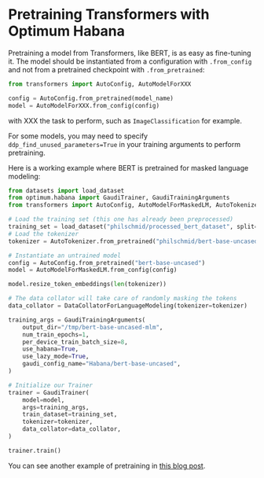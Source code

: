 <!---
Copyright 2022 The HuggingFace Team. All rights reserved.

Licensed under the Apache License, Version 2.0 (the "License");
you may not use this file except in compliance with the License.
You may obtain a copy of the License at

    http://www.apache.org/licenses/LICENSE-2.0

Unless required by applicable law or agreed to in writing, software
distributed under the License is distributed on an "AS IS" BASIS,
WITHOUT WARRANTIES OR CONDITIONS OF ANY KIND, either express or implied.
See the License for the specific language governing permissions and
limitations under the License.
-->


# Pretraining Transformers with Optimum Habana

Pretraining a model from Transformers, like BERT, is as easy as fine-tuning it.
The model should be instantiated from a configuration with `.from_config` and not from a pretrained checkpoint with `.from_pretrained`:
```python
from transformers import AutoConfig, AutoModelForXXX

config = AutoConfig.from_pretrained(model_name)
model = AutoModelForXXX.from_config(config)
```
with XXX the task to perform, such as `ImageClassification` for example.

<Tip warning={true}>

For some models, you may need to specify `ddp_find_unused_parameters=True` in your training arguments to perform pretraining.

</Tip>

Here is a working example where BERT is pretrained for masked language modeling:
```python
from datasets import load_dataset
from optimum.habana import GaudiTrainer, GaudiTrainingArguments
from transformers import AutoConfig, AutoModelForMaskedLM, AutoTokenizer, DataCollatorForLanguageModeling

# Load the training set (this one has already been preprocessed)
training_set = load_dataset("philschmid/processed_bert_dataset", split="train")
# Load the tokenizer
tokenizer = AutoTokenizer.from_pretrained("philschmid/bert-base-uncased-2022-habana")

# Instantiate an untrained model
config = AutoConfig.from_pretrained("bert-base-uncased")
model = AutoModelForMaskedLM.from_config(config)

model.resize_token_embeddings(len(tokenizer))

# The data collator will take care of randomly masking the tokens
data_collator = DataCollatorForLanguageModeling(tokenizer=tokenizer)

training_args = GaudiTrainingArguments(
    output_dir="/tmp/bert-base-uncased-mlm",
    num_train_epochs=1,
    per_device_train_batch_size=8,
    use_habana=True,
    use_lazy_mode=True,
    gaudi_config_name="Habana/bert-base-uncased",
)

# Initialize our Trainer
trainer = GaudiTrainer(
    model=model,
    args=training_args,
    train_dataset=training_set,
    tokenizer=tokenizer,
    data_collator=data_collator,
)

trainer.train()
```

You can see another example of pretraining in [this blog post](https://huggingface.co/blog/pretraining-bert).
